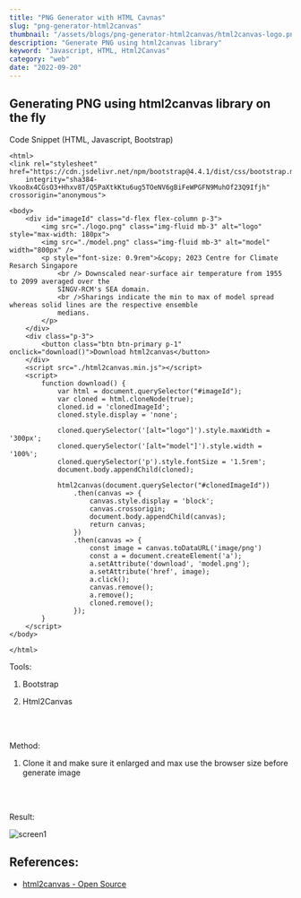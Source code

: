 ```yaml
---
title: "PNG Generator with HTML Cavnas"
slug: "png-generator-html2canvas"
thumbnail: "/assets/blogs/png-generator-html2canvas/html2canvas-logo.png"
description: "Generate PNG using html2canvas library"
keyword: "Javascript, HTML, Html2Canvas"
category: "web"
date: "2022-09-20"
---
```


## Generating PNG using html2canvas library on the fly

Code Snippet (HTML, Javascript, Bootstrap)

```
<html>
<link rel="stylesheet" href="https://cdn.jsdelivr.net/npm/bootstrap@4.4.1/dist/css/bootstrap.min.css"
    integrity="sha384-Vkoo8x4CGsO3+Hhxv8T/Q5PaXtkKtu6ug5TOeNV6gBiFeWPGFN9MuhOf23Q9Ifjh" crossorigin="anonymous">

<body>
    <div id="imageId" class="d-flex flex-column p-3">
        <img src="./logo.png" class="img-fluid mb-3" alt="logo" style="max-width: 180px">
        <img src="./model.png" class="img-fluid mb-3" alt="model" width="800px" />
        <p style="font-size: 0.9rem">&copy; 2023 Centre for Climate Resarch Singapore
            <br /> Downscaled near-surface air temperature from 1955 to 2099 averaged over the
            SINGV-RCM's SEA domain.
            <br />Sharings indicate the min to max of model spread whereas solid lines are the respective ensemble
            medians.
        </p>
    </div>
    <div class="p-3">
        <button class="btn btn-primary p-1" onclick="download()">Download html2canvas</button>
    </div>
    <script src="./html2canvas.min.js"></script>
    <script>
        function download() {
            var html = document.querySelector("#imageId");
            var cloned = html.cloneNode(true);
            cloned.id = 'clonedImageId';
            cloned.style.display = 'none';

            cloned.querySelector('[alt="logo"]').style.maxWidth = '300px';
            cloned.querySelector('[alt="model"]').style.width = '100%';
            cloned.querySelector('p').style.fontSize = '1.5rem';
            document.body.appendChild(cloned);

            html2canvas(document.querySelector("#clonedImageId"))
                .then(canvas => {
                    canvas.style.display = 'block';
                    canvas.crossorigin;
                    document.body.appendChild(canvas);
                    return canvas;
                })
                .then(canvas => {
                    const image = canvas.toDataURL('image/png')
                    const a = document.createElement('a');
                    a.setAttribute('download', 'model.png');
                    a.setAttribute('href', image);
                    a.click();
                    canvas.remove();
                    a.remove();
                    cloned.remove();
                });
        }
    </script>
</body>

</html>
```

Tools:

1. Bootstrap

2. Html2Canvas

<br/><br/>

Method:

1. Clone it and make sure it enlarged and max use the browser size before generate image

<br/><br/>

Result: 

![screen1](/assets/blogs/png-generator-html2canvas/outcome.png)

## References:

- [html2canvas - Open Source](https://html2canvas.hertzen.com/)